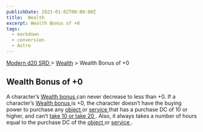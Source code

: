 ```yaml
---
publishDate: 2023-01-02T00:00:00Z
title:  Wealth
excerpt: Wealth Bonus of +0
tags:
  - markdown
  - conversion
  - Astro
---
```


[ Modern d20 SRD ](/#modernD20) > [ Wealth](modern-d20-srd-wealth-index) > Wealth Bonus of +0

##  Wealth Bonus of +0

A character’s [ Wealth bonus ](modern-d20-srd-wealth-wealth-bonus) can never
decrease to less than +0. If a character’s [ Wealth bonus ](modern-d20-srd-wealth-wealth-bonus) is +0, the character doesn’t have the buying power to
purchase any [ object ](modern-d20-srd-equipment-equipment-general) or [service ](modern-d20-srd-equipment-services) that has a purchase DC of 10 or
higher, and can’t [ take 10 or take 20 ](modern-d20-srd-wealth-taking-10-and-20) . Also, it always takes a number of hours equal to the
purchase DC of the [ object ](modern-d20-srd-equipment-equipment-general) or [service ](modern-d20-srd-equipment-services) .

